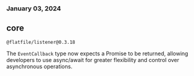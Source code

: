 ### January 03, 2024

## core

`@flatfile/listener@0.3.18`

The `EventCallback` type now expects a Promise to be returned, allowing
developers to use async/await for greater flexibility and control over
asynchronous operations.
